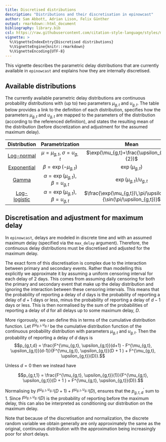 ```yaml
---
title: Discretised distributions
description: "Distributions and their discretisation in epinowcast"
author: Sam Abbott, Adrian Lison, Felix Günther
output: rmarkdown::html_document
bibliography: library.bib
csl: https://raw.githubusercontent.com/citation-style-language/styles/master/apa-numeric-superscript-brackets.csl
vignette: >
  %\VignetteIndexEntry{Discretised distributions}
  %\VignetteEngine{knitr::rmarkdown}
  %\VignetteEncoding{UTF-8}
---
```


This vignette describes the parametric delay distributions that are currently available in `epinowcast` and explains how they are internally discretised.

## Available distributions

The currently available parametric delay distributions are continuous probability distributions with (up to) two parameters $\mu_{g,t}$ and $\upsilon_{g,t}$. The table below provides a link to the definition of each distribution, specifies how the parameters $\mu_{g,t}$ and $\upsilon_{g,t}$ are mapped to the parameters of the distribution (according to the referenced definition), and states the resulting mean of the distribution (before discretization and adjustment for the assumed maximum delay).

| Distribution 	| Parametrization | Mean |
| :--------------:	| :------------:  | :------------------:	|
| [Log-normal](https://mc-stan.org/docs/functions-reference/lognormal.html)  | $\mu=\mu_{g,t}$, $\sigma = \upsilon_{g,t}$	| $\exp(\mu_{g,t}+\frac{\upsilon_{g,t}^2}{2})$ 	|
| [Exponential](https://mc-stan.org/docs/functions-reference/exponential-distribution.html)  | $\beta = \exp(-\mu_{g,t})$	| $\exp(\mu_{g,t})$ |
| [Gamma](https://mc-stan.org/docs/functions-reference/gamma-distribution.html)        |	$\alpha = \exp(\mu_{g,t})$, $\beta = \upsilon_{g,t}$ | $\exp(\mu_{g,t})/\upsilon_{g,t}$ |
| [Log-logistic](https://en.wikipedia.org/wiki/Log-logistic_distribution) |	$\alpha = \exp(\mu_{g,t})$, $\beta = \upsilon_{g,t}$ | $\frac{\exp(\mu_{g,t})\,\pi/\upsilon_{g,t}}{\sin(\pi/\upsilon_{g,t})}$ |

## Discretisation and adjustment for maximum delay

In `epinowcast`, delays are modeled in discrete time and with an assumed maximum delay (specified via the `max_delay` argument). Therefore, the continuous delay distributions must be discretised and adjusted for the maximum delay. 

The exact form of this discretisation is complex due to the interaction between primary and secondary events. Rather than modelling this explicitly we approximate it by assuming a uniform censoring interval for each delay of 2 days. This comes from assuming daily censoring for both the primary and secondary event that make up the delay distribution and ignoring the interaction between these censoring intervals. This means that the probability of reporting a delay of $d$ days is the probability of reporting a delay of $d+1$ days or less, minus the probability of reporting a delay of $d-1$ days or less. This is then normalised by the sum of the probabilities of reporting a delay of $d$ for all delays up to some maximum delay, $D$. 

More rigorously, we can define this in terms of the cumulative distribution function. Let $F^{\mu_{g,t}, \upsilon_{g,t}}$ be the cumulative distribution function of the continuous probability distribution with parameters $\mu_{g,t}$ and $\upsilon_{g,t}$. Then the probability of reporting a delay of $d$ days is
$$p_{g,t,d} = \frac{F^{\mu_{g,t}, \upsilon_{g,t}}(d+1) - F^{\mu_{g,t}, \upsilon_{g,t}}(d-1)}{F^{\mu_{g,t}, \upsilon_{g,t}}(D + 1 ) + F^{\mu_{g,t}, \upsilon_{g,t}}(D)}.$$

Unless $d = 0$ then we instead have

$$p_{g,t,1} = \frac{F^{\mu_{g,t}, \upsilon_{g,t}}(1)}{F^{\mu_{g,t}, \upsilon_{g,t}}(D + 1 ) + F^{\mu_{g,t}, \upsilon_{g,t}}(D)}.$$

Normalising by $F^{\mu_{g,t}, \upsilon_{g,t}}(D+1) + F^{\mu_{g,t}, \upsilon_{g,t}}(D)$, ensures that the $p^{\prime}_{g,t,d}$ sum to 1. Since $F^{\mu_{g,t}, \upsilon_{g,t}}(D)$ is the probability of reporting before the maximum delay, this can also be interpreted as conditioning our distribution on the maximum delay.

Note that because of the discretisation and normalization, the discrete random variable we obtain generally are only approximately the same as the original, continuous distribution with the approximation being increasingly poor for short delays.


